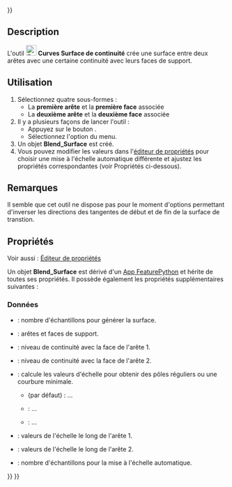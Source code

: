 <languages/>
{{UnfinishedDocu{{#translation:}}}}

{{Docnav/fr
|[[Curves_MultiLoft/fr|Multi lissage]]
|[[Curves_BlendSolid/fr|Solide de continuité]]
|[[Curves_Workbench/fr|Atelier Curves]]
|IconL=Curves_MultiLoft.svg
|IconR=Curves_BlendSolid.svg
|IconC=Curves_workbench_icon.svg
}}

{{GuiCommand/fr
|Name=Curves BlendSurf2
|Name/fr=Curves Surface de continuité
|MenuLocation=Surfaces → BlendSurface
|Workbenches=[[Curves_Workbench/fr|Curves]]
}}

==Description==

L'outil [[Image:Curves_BlendSurf2.svg|24px]] '''Curves Surface de continuité''' crée une surface entre deux arêtes avec une certaine continuité avec leurs faces de support.

<span id="Usage"></span>
==Utilisation==

# Sélectionnez quatre sous-formes :
#* La '''première arête''' et la '''première face''' associée
#* La '''deuxième arête''' et la '''deuxième face''' associée
# Il y a plusieurs façons de lancer l'outil :
#* Appuyez sur le bouton {{Button|[[Image:Curves_BlendSurf2.svg|16px]] [[Curves_BlendSurf2/fr|BlendSurface]]}}.
#* Sélectionnez l'option {{MenuCommand|Surfaces → [[Image:Curves_BlendSurf2.svg|16px]] BlendSurface}} du menu.
# Un objet '''Blend_Surface''' est créé.
# Vous pouvez modifier les valeurs dans l'[[Property_editor/fr|éditeur de propriétés]] pour choisir une mise à l'échelle automatique différente et ajustez les propriétés correspondantes (voir Propriétés ci-dessous).

<span id="Notes"></span>
==Remarques==

Il semble que cet outil ne dispose pas pour le moment d'options permettant d'inverser les directions des tangentes de début et de fin de la surface de transtion.

<span id="Properties"></span>
==Propriétés==

Voir aussi : [[Property_editor/fr|Éditeur de propriétés]]

<div class="mw-translate-fuzzy">
Un objet '''Blend_Surface''' est dérivé d'un [[App_FeaturePython/fr|App FeaturePython]] et hérite de toutes ses propriétés. Il possède également les propriétés supplémentaires suivantes :
</div>

<span id="Data"></span>
===Données===

{{TitleProperty|Base}}

* {{PropertyData|Samples|Integer}} : nombre d'échantillons pour générer la surface.
* {{PropertyData|Sources|LinkSubList}} : arêtes et faces de support.

{{TitleProperty|Continuity}}

* {{PropertyData|Continuity1|Integer}} : niveau de continuité avec la face de l'arête 1.
* {{PropertyData|Continuity2|Integer}} : niveau de continuité avec la face de l'arête 2.

{{TitleProperty|Scale}}

* {{PropertyData|Auto Scale|Enumeration}} : calcule les valeurs d'échelle pour obtenir des pôles réguliers ou une courbure minimale.
** {{Value|RegularPoles}} (par défaut) : ...
** {{Value|MinimizeCurvature}} : ...
** {{Value|Manual}} : ...
* {{PropertyData|Scale1|FloatList}} : valeurs de l'échelle le long de l'arête 1.
* {{PropertyData|Scale2|FloatList}} : valeurs de l'échelle le long de l'arête 2.
* {{PropertyData|Scale Samples|Integer}} : nombre d'échantillons pour la mise à l'échelle automatique.


{{Docnav/fr
|[[Curves_MultiLoft/fr|Multi lissage]]
|[[Curves_BlendSolid/fr|Solide de continuité]]
|[[Curves_Workbench/fr|Atelier Curves]]
|IconL=Curves_MultiLoft.svg
|IconR=Curves_BlendSolid.svg
|IconC=Curves_workbench_icon.svg
}}

{{Curves Tools navi{{#translation:}}}}
{{Userdocnavi{{#translation:}}}}
